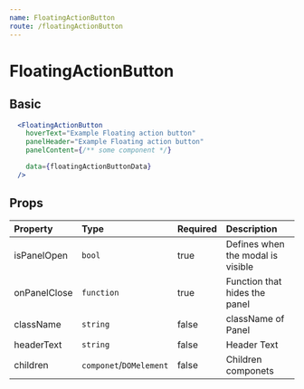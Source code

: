 ```yaml
---
name: FloatingActionButton
route: /floatingActionButton
---
```


# FloatingActionButton


## Basic
<FABContainer />

```jsx
  <FloatingActionButton
    hoverText="Example Floating action button"
    panelHeader="Example Floating action button"
    panelContent={/** some component */}

    data={floatingActionButtonData}
  />
```

## Props

| Property | Type | Required | Description |
| :------- | :--- | :------- |  :---------- |
| isPanelOpen    | `bool` | true | Defines when the modal is visible |
| onPanelClose    | `function` | true | Function that hides the panel |
| className    | `string` | false   | className of Panel |
| headerText    | `string` | false   | Header Text |
| children    | `componet`/`DOMelement` | false   | Children componets |
